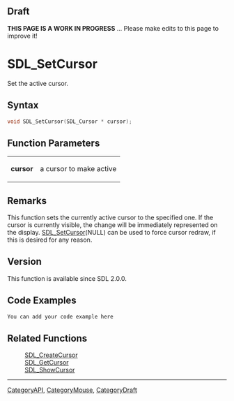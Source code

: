 
== Draft ==

'''THIS PAGE IS A WORK IN PROGRESS''' ... Please make edits to this page to improve it!
= SDL_SetCursor =

Set the active cursor.

== Syntax ==

<syntaxhighlight lang='c'>
void SDL_SetCursor(SDL_Cursor * cursor);
</syntaxhighlight>

== Function Parameters ==

{|
|'''cursor'''
|a cursor to make active
|}

== Remarks ==

This function sets the currently active cursor to the specified one. If the
cursor is currently visible, the change will be immediately represented on
the display. [[SDL_SetCursor]](NULL) can be used to force cursor redraw, if
this is desired for any reason.

== Version ==

This function is available since SDL 2.0.0.

== Code Examples ==

<syntaxhighlight lang='c++'>
You can add your code example here
</syntaxhighlight>

== Related Functions ==

:[[SDL_CreateCursor]]
:[[SDL_GetCursor]]
:[[SDL_ShowCursor]]

----
[[CategoryAPI]], [[CategoryMouse]], [[CategoryDraft]]


